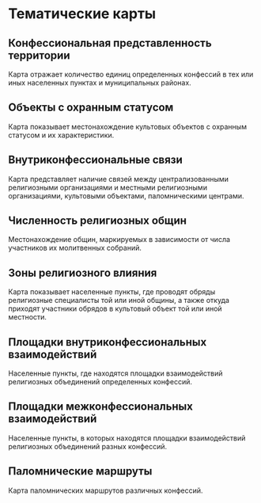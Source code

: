 # Тематические карты {#thematic-maps}

## Конфессиональная представленность территории

Карта отражает количество единиц определенных конфессий в тех или иных населенных пунктах и муниципальных районах. 

## Объекты с охранным статусом

Карта показывает местонахождение культовых объектов с охранным статусом и их характеристики.

## Внутриконфессиональные связи

Карта представляет наличие связей между централизованными религиозными организациями и местными религиозными организациями, культовыми объектами, паломническими центрами.

## Численность религиозных общин

Местонахождение общин, маркируемых в зависимости от числа участников их молитвенных собраний.

## Зоны религиозного влияния

Карта показывает населенные пункты, где проводят обряды религиозные специалисты той или иной общины, а также откуда приходят участники обрядов в культовый объект той или иной местности.

## Площадки внутриконфессиональных взаимодействий

Населенные пункты, где находятся площадки взаимодействий религиозных объединений определенных конфессий.

## Площадки межконфессиональных взаимодействий

Населенные пункты, в которых находятся площадки взаимодействий религиозных объединений разных конфессий.

## Паломнические маршруты

Карта паломнических маршрутов различных конфессий.
